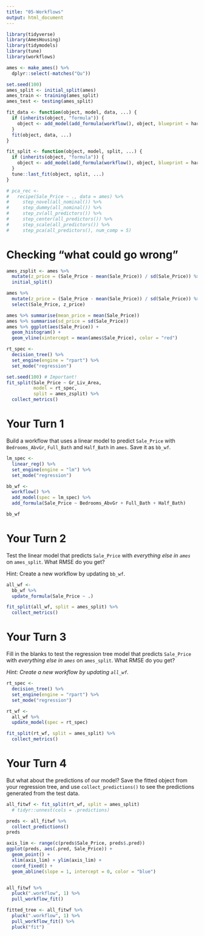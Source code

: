 ```yaml
---
title: "05-Workflows"
output: html_document
---
```


```r
library(tidyverse)
library(AmesHousing)
library(tidymodels)
library(tune)
library(workflows)

ames <- make_ames() %>% 
  dplyr::select(-matches("Qu"))

set.seed(100)
ames_split <- initial_split(ames)
ames_train <- training(ames_split)
ames_test <- testing(ames_split)

fit_data <- function(object, model, data, ...) {
  if (inherits(object, "formula")) {
    object <- add_model(add_formula(workflow(), object, blueprint = hardhat::default_formula_blueprint(indicators = "none", ...)))
  }
  fit(object, data, ...)
}

fit_split <- function(object, model, split, ...) {
  if (inherits(object, "formula")) {
    object <- add_model(add_formula(workflow(), object, blueprint = hardhat::default_formula_blueprint(indicators = "none")), model)
  }
  tune::last_fit(object, split, ...)
}

# pca_rec <- 
#   recipe(Sale_Price ~ ., data = ames) %>%
#     step_novel(all_nominal()) %>%
#     step_dummy(all_nominal()) %>%
#     step_zv(all_predictors()) %>%
#     step_center(all_predictors()) %>%
#     step_scale(all_predictors()) %>%
#     step_pca(all_predictors(), num_comp = 5)
```

# Checking "what could go wrong"

```r
ames_zsplit <- ames %>% 
  mutate(z_price = (Sale_Price - mean(Sale_Price)) / sd(Sale_Price)) %>% 
  initial_split()

ames %>% 
  mutate(z_price = (Sale_Price - mean(Sale_Price)) / sd(Sale_Price)) %>%
  select(Sale_Price, z_price)

ames %>% summarise(mean_price = mean(Sale_Price))
ames %>% summarise(sd_price = sd(Sale_Price))
ames %>% ggplot(aes(Sale_Price)) +
  geom_histogram() +
  geom_vline(xintercept = mean(ames$Sale_Price), color = "red")

rt_spec <- 
  decision_tree() %>%          
  set_engine(engine = "rpart") %>% 
  set_mode("regression")

set.seed(100) # Important!
fit_split(Sale_Price ~ Gr_Liv_Area, 
          model = rt_spec, 
          split = ames_zsplit) %>% 
  collect_metrics()

```


# Your Turn 1

Build a workflow that uses a linear model to predict `Sale_Price` with `Bedrooms_AbvGr`, `Full_Bath` and `Half_Bath` in `ames`. Save it as `bb_wf`.

```r
lm_spec <- 
  linear_reg() %>% 
  set_engine(engine = "lm") %>% 
  set_mode("regression")

bb_wf <- 
  workflow() %>% 
  add_model(spec = lm_spec) %>% 
  add_formula(Sale_Price ~ Bedrooms_AbvGr + Full_Bath + Half_Bath)

bb_wf
```


# Your Turn 2

Test the linear model that predicts `Sale_Price` with _everything else in `ames`_ on `ames_split`. What RMSE do you get?

Hint: Create a new workflow by updating `bb_wf`.

```r
all_wf <- 
  bb_wf %>% 
  update_formula(Sale_Price ~ .)

fit_split(all_wf, split = ames_split) %>% 
  collect_metrics()
```

# Your Turn 3

Fill in the blanks to test the regression tree model that predicts `Sale_Price` with _everything else in `ames`_ on `ames_split`. What RMSE do you get?

*Hint: Create a new workflow by updating `all_wf`.*

```r
rt_spec <- 
  decision_tree() %>%          
  set_engine(engine = "rpart") %>% 
  set_mode("regression")

rt_wf <- 
  all_wf %>% 
  update_model(spec = rt_spec)

fit_split(rt_wf, split = ames_split) %>% 
  collect_metrics()
```


# Your Turn 4

But what about the predictions of our model? Save the fitted object from your regression tree, and use `collect_predictions()` to see the predictions generated from the test data.

```r
all_fitwf <- fit_split(rt_wf, split = ames_split) 
  # tidyr::unnest(cols = .predictions)

preds <- all_fitwf %>% 
  collect_predictions()
preds

axis_lim <- range(c(preds$Sale_Price, preds$.pred))
ggplot(preds, aes(.pred, Sale_Price)) +
  geom_point() +
  xlim(axis_lim) + ylim(axis_lim) +
  coord_fixed() +
  geom_abline(slope = 1, intercept = 0, color = "blue")


all_fitwf %>% 
  pluck(".workflow", 1) %>% 
  pull_workflow_fit()

fitted_tree <- all_fitwf %>% 
  pluck(".workflow", 1) %>% 
  pull_workflow_fit() %>%
  pluck("fit")

```


